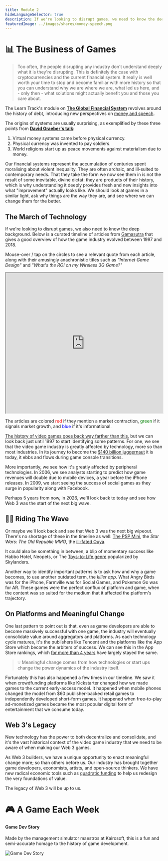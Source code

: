 ```yaml
---
title: Module 2
hideLanguageSelector: true
description: If we're looking to disrupt games, we need to know the deep history of play and finance. Much like any attempt to reimagine global financial systems, we need to ask why things are the way they are, and see where we can change them for the better.
featuredImage: ../images/shares/money-speech.png
---
```


# 📊 The Business of Games

> Too often, the people disrupting any industry don't understand deeply what it is they're disrupting. This is definitely the case with cryptocurrencies and the current financial system. It really is well worth your time to stop and become familiar with more history so that you can understand why we are where we are, what led us here, and - only then - what solutions might actually benefit you and those you care about.

The Learn Track's module on [**The Global Financial System**](/learn/module-2) revolves around the history of debt, introducing new perspectives on [money and speech](/learn/module-2/money-speech).

The origins of systems are usually surprising, as exemplified by these three points from  [**David Graeber's talk**](/learn/module-2/debt):

1. Virtual money systems came before physical currency.
2. Physical currency was invented to pay soldiers.
3. World religions start up as peace movements against materialism due to money.

Our financial systems represent the accumulation of centuries spent moralising about violent inequality. They are often archaic, and ill-suited to contemporary needs. That they take the form we now see them in is not the result of some inevitable, divine dictat: they are products of their history, which is why understanding it deeply provides fresh and new insights into what "improvement" actually looks like. We should look at games in a similar light, ask why things are the way they are, and see where we can change them for the better.

## The March of Technology

If we're looking to disrupt games, we also need to know the deep background. Below is a <Link to="https://medium.com/@polats/game-industry-timeline-from-1997-2018-4b5adfa76ecc">curated timeline of articles</Link> from [Gamasutra](/track-gaming/module-1/crafted/#industry-references) that gives a good overview of how the game industry evolved between 1997 and 2018. 

Mouse-over / tap on the circles to see a relevant quote from each article, along with their amusingly anachronistic titles such as *"Internet Game Design"* and *"What's the ROI on my Wireless 3G Game?"*

<iframe src="https://public.tableau.com/views/GameIndustryTimeline/GameIndustryTimelinebasedonselectGamasutraArticles?:showVizHome=no&:embed=true" width="100%" height="450"></iframe>

The articles are colored <span style="color:red">red</span> if they mention a market contraction, <span style="color:green">green</span> if it signals market growth, and <span style="color:blue">blue</span> if it's informational.

[The history of video games goes back way farther than this](/track-gaming/module-2/crafted/#the-video-game-crash-of-1983), but we can look back just until 1997 to start identifying some patterns. For one, we see that the video game industry is greatly affected by technology, more so than most industries. In its journey to become the [$140 billion juggernaut](/track-gaming/module-2/crafted/#superdatas-2020-year-in-review) it is today, it ebbs and flows during game console transitions.

More importantly, we see how it's greatly affected by peripheral technologies. In 2006, we see analysts starting to predict how game revenues will double due to mobile devices, a year before the iPhone releases. In 2009, we start seeing the success of social games as they surge in popularity along with Facebook. 

Perhaps 5 years from now, in 2026, we'll look back to today and see how Web 3 was the start of the next big wave.

## 🏄‍♂️ Riding The Wave 

Or maybe we'll look back and see that Web 3 was the next big wipeout. There's no shortage of these in the timeline as well: [The PSP Mini](/track-gaming/module-2/crafted/#psp-mini-falls), the _Star Wars: The Old Republic MMO_, the [ill-fated Ouya](/track-gaming/module-2/crafted/#the-ouya-kickstarter).

It could also be something in between, a blip of momentary success like Habbo Hotel, Neopets, or The [Toys-to-Life genre](/track-gaming/module-2/crafted/#the-toys-to-life-bubble) popularized by Skylanders.

Another way to identify important patterns is to ask how and why a game becomes, to use another outdated term, the *killer app*. What Angry Birds was for the iPhone, Farmville was for Social Games, and Pokemon Go was for AR. These games were the perfect conflux of platform and game, when the content was so suited for the medium that it affected the platform's trajectory.

## On Platforms and Meaningful Change

One last pattern to point out is that, even as game developers are able to become massively successful with one game, the industry will eventually consolidate value around aggregators and platforms. As each technology cycle matures, it's the publishers like Tencent and the platforms like the App Store which become the arbiters of success. We can see this in the App Store rankings, which [for more than 4 years](/track-gaming/module-2/curated/#3-disruptive-game-design-trends-to-look-forward-to-in-2020) have largely stayed the same.

> 💡 Meaningful change comes from how technologies or start ups change the power dynamics of the industry itself. 

Fortunately this has also happened a few times in our timeline. We saw it when crowdfunding platforms like Kickstarter changed how we made games to the current early-access model. It happened when mobile phones changed the model from $60 publisher-backed retail games to independently developed short-form games. It happened when free-to-play ad-monetized games became the most popular digital form of entertainment that we consume today.

## Web 3's Legacy

New technology has the power to both decentralize and consolidate, and it's the vast historical context of the video game industry that we need to be aware of when making our Web 3 games.

As Web 3 builders, we have a unique opportunity to enact meaningful change more; so than others before us. Our industry has brought together game developers, economists, artists, and open-source thinkers. We have new radical economic tools such as [quadratic funding](/track-gaming/module-2/crafted/#wtf-is-qf) to help us redesign the very foundations of value.

The legacy of Web 3 will be up to us.

# 🎮 A Game Each Week

<List>

<Link to="https://play.google.com/store/apps/details?id=net.kairosoft.android.gamedev3en&hl=en&gl=US">

#### Game Dev Story 

Made by the management simulator maestros at Kairosoft, this is a fun and semi-accurate homage to the history of game development.

<Image src="/images/gaming-img/gamedevstory.png" alt="Game Dev Story" />

</Link>

</List>

